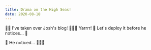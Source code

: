```yaml
---
title: Drama on the High Seas!
date: 2020-08-18
---
```


🏴‍☠️ I've taken over Josh's blog! 🙅🏻‍♀️ Yarrrr! 🌊 Let's deploy it before he notices... 🦜

💩 He noticed... 🏃🏻‍♀️
